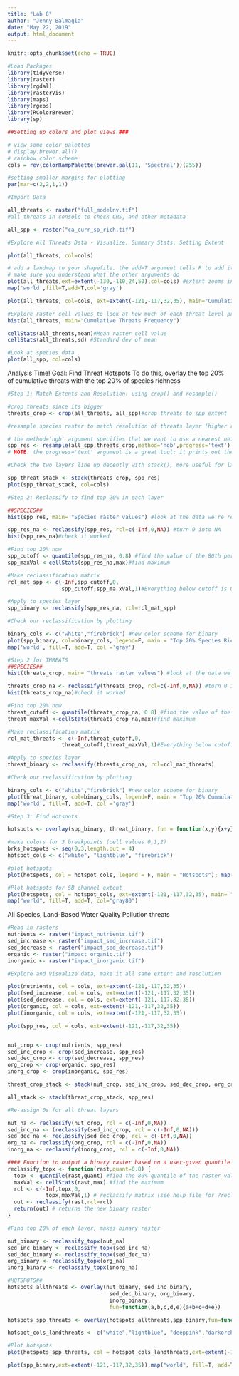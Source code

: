 ```yaml
---
title: "Lab 8"
author: "Jenny Balmagia"
date: "May 22, 2019"
output: html_document
---
```


```r
knitr::opts_chunk$set(echo = TRUE)
```

```r
#Load Packages 
library(tidyverse)
library(raster)
library(rgdal)
library(rasterVis)
library(maps)
library(rgeos)
library(RColorBrewer)
library(sp)
```

```r
##Setting up colors and plot views ###

# view some color palettes
# display.brewer.all()
# rainbow color scheme
cols = rev(colorRampPalette(brewer.pal(11, 'Spectral'))(255)) 

#setting smaller margins for plotting
par(mar=c(2,2,1,1))

```



```r
#Import Data

all_threats <- raster("full_modelnv.tif")
#all_threats in console to check CRS, and other metadata

all_spp <- raster("ca_curr_sp_rich.tif")

```



```r
#Explore All Threats Data - Visualize, Summary Stats, Setting Extent 

plot(all_threats, col=cols)

# add a landmap to your shapefile. the add=T argument tells R to add it to the existing plot.
# make sure you understand what the other arguments do
plot(all_threats,ext=extent(-130,-110,24,50),col=cols) #extent zooms into a region
map('world',fill=T,add=T,col='gray')

plot(all_threats, col=cols, ext=extent(-121,-117,32,35), main="Cumulative Threats") #setting extent for the Santa Barbara Channel

#Explore raster cell values to look at how much of each threat level present, gives distribution of data
hist(all_threats, main="Cumulative Threats Frequency")

cellStats(all_threats,mean)#Mean raster cell value
cellStats(all_threats,sd) #Standard dev of mean

#Look at species data
plot(all_spp, col=cols)

```

Analysis Time!
Goal: Find Threat Hotspots
To do this, overlay the top 20% of cumulative threats with the top 20% of species richness
```r
#Step 1: Match Extents and Resolution: using crop() and resample()

#crop threats since its bigger
threats_crop <- crop(all_threats, all_spp)#crop threats to spp extent

#resample species raster to match resolution of threats layer (higher res)

# the method='ngb' argument specifies that we want to use a nearest neighbor algorithm to resample, instead of interpolation
spp_res <- resample(all_spp,threats_crop,method='ngb',progress='text')
# NOTE: the progress='text' argument is a great tool: it prints out the progress of a longer-running function into the console, so you can see how the operation is going

#Check the two layers line up decently with stack(), more useful for larger number of layers 

spp_threat_stack <- stack(threats_crop, spp_res)
plot(spp_threat_stack, col=cols)

```

```r
#Step 2: Reclassify to find top 20% in each layer

##SPECIES##
hist(spp_res, main= "Species raster values") #look at the data we're reclassifying

spp_res_na <- reclassify(spp_res, rcl=c(-Inf,0,NA)) #turn 0 into NA
hist(spp_res_na)#check it worked

#Find top 20% now
spp_cutoff <- quantile(spp_res_na, 0.8) #find the value of the 80th percentile
spp_maxVal <-cellStats(spp_res_na,max)#find maximum

#Make reclassification matrix
rcl_mat_spp <- c(-Inf,spp_cutoff,0,
                 spp_cutoff,spp_ma xVal,1)#Everything below cutoff is 0, everything above to the max value is 1 (top 20%)

#Apply to species layer
spp_binary <- reclassify(spp_res_na, rcl=rcl_mat_spp)

#Check our reclassification by plotting

binary_cols <- c("white","firebrick") #new color scheme for binary
plot(spp_binary, col=binary_cols, legend=F, main = "Top 20% Species Richness")
map('world', fill=T, add=T, col ='gray')
```

```r
#Step 2 for THREATS
##SPECIES##
hist(threats_crop, main= "threats raster values") #look at the data we're reclassifying

threats_crop_na <- reclassify(threats_crop, rcl=c(-Inf,0,NA)) #turn 0 into NA
hist(threats_crop_na)#check it worked

#Find top 20% now
threat_cutoff <- quantile(threats_crop_na, 0.8) #find the value of the 80th percentile
threat_maxVal <-cellStats(threats_crop_na,max)#find maximum

#Make reclassification matrix
rcl_mat_threats <- c(-Inf,threat_cutoff,0,
                 threat_cutoff,threat_maxVal,1)#Everything below cutoff is 0, everything above to the max value is 1 (top 20%)

#Apply to species layer
threat_binary <- reclassify(threats_crop_na, rcl=rcl_mat_threats)

#Check our reclassification by plotting

binary_cols <- c("white","firebrick") #new color scheme for binary
plot(threat_binary, col=binary_cols, legend=F, main = "Top 20% Cummulative Threats")
map('world', fill=T, add=T, col ='gray')

```


```r
#Step 3: Find Hotspots

hotspots <- overlay(spp_binary, threat_binary, fun = function(x,y){x+y})#addition so we can see overlap

#make colors for 3 breakpoints (cell values 0,1,2)
brks_hotspots <- seq(0,3,length.out = 4)
hotspot_cols <- c("white", "lightblue", "firebrick")

#plot hotspots
plot(hotspots, col = hotspot_cols, legend = F, main = "Hotspots"); map("world", fill=T, add=T, col = "gray80")

#Plot hotspots for SB channel extent
plot(hotspots, col = hotspot_cols, ext=extent(-121,-117,32,35), main= "Hotspots, SB Channel", legend=F)
map("world", fill=T, add=T, col="gray80")
```

All Species, Land-Based Water Quality Pollution threats

```r
#Read in rasters
nutrients <- raster("impact_nutrients.tif")
sed_increase <- raster("impact_sed_increase.tif")
sed_decrease <- raster("impact_sed_decrease.tif")
organic <- raster("impact_organic.tif")
inorganic <- raster("impact_inorganic.tif")

```


```r
#Explore and Visualize data, make it all same extent and resolution

plot(nutrients, col = cols, ext=extent(-121,-117,32,35))
plot(sed_increase, col = cols, ext=extent(-121,-117,32,35))
plot(sed_decrease, col = cols, ext=extent(-121,-117,32,35))
plot(organic, col = cols, ext=extent(-121,-117,32,35))
plot(inorganic, col = cols, ext=extent(-121,-117,32,35))

plot(spp_res, col = cols, ext=extent(-121,-117,32,35))


nut_crop <- crop(nutrients, spp_res)
sed_inc_crop <- crop(sed_increase, spp_res)
sed_dec_crop <- crop(sed_decrease, spp_res)
org_crop <- crop(organic, spp_res)
inorg_crop <- crop(inorganic, spp_res)

threat_crop_stack <- stack(nut_crop, sed_inc_crop, sed_dec_crop, org_crop,inorg_crop)

all_stack <- stack(threat_crop_stack, spp_res)


```



```r
#Re-assign 0s for all threat layers

nut_na <- reclassify(nut_crop, rcl = c(-Inf,0,NA))
sed_inc_na <- (reclassify(sed_inc_crop, rcl = c(-Inf,0,NA)))
sed_dec_na <- reclassify(sed_dec_crop, rcl = c(-Inf,0,NA))
org_na <- reclassify(org_crop, rcl = c(-Inf,0,NA))
inorg_na <- reclassify(inorg_crop, rcl = c(-Inf,0,NA))

#### Function to output a binary raster based on a user-given quantile (default is top 20%) ###
reclassify_topx <- function(rast,quant=0.8) {
  topx <- quantile(rast,quant) #find the 80% quantile of the raster values
  maxVal <- cellStats(rast,max) #find the maximum
  rcl <- c(-Inf,topx,0,
            topx,maxVal,1) # reclassify matrix (see help file for ?reclassify)
  out <- reclassify(rast,rcl=rcl)
  return(out) # returns the new binary raster
}

#Find top 20% of each layer, makes binary raster 

nut_binary <- reclassify_topx(nut_na)
sed_inc_binary <- reclassify_topx(sed_inc_na)
sed_dec_binary <- reclassify_topx(sed_dec_na)
org_binary <- reclassify_topx(org_na)
inorg_binary <- reclassify_topx(inorg_na)

#HOTSPOTS##
hotspots_allthreats <- overlay(nut_binary, sed_inc_binary,
                                sed_dec_binary, org_binary, 
                                inorg_binary, 
                                fun=function(a,b,c,d,e){a+b+c+d+e})

hotspots_spp_threats <- overlay(hotspots_allthreats,spp_binary,fun=function(x,y){x*y})

hotspot_cols_landthreats <- c("white","lightblue", "deeppink","darkorchid","darkgoldenrod1", "firebrick")

#Plot hotspots
plot(hotspots_spp_threats, col = hotspot_cols_landthreats,ext=extent(-121,-117,32,35),legend=T,main = "Hotspots");map("world", fill=T, add=T, col = "gray80")

plot(spp_binary,ext=extent(-121,-117,32,35));map("world", fill=T, add=T, col = "gray80")
```

